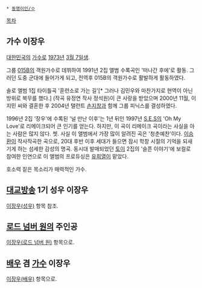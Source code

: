  * [[동명이인/ㅇ]]

[[목차]]
== 가수 이장우 ==
[[대한민국]]의 [[가수]]로 [[1973년]] [[3월 7일]]생.

그룹 [[015B]]의 객원가수로 데뷔하여 1991년 2집 앨범 수록곡인 '떠나간 후에'로 활동. 그러던 도중 군대에 들어가게 되고, 전역후 015B의 객원가수로 활발하게 활동하였다.

솔로 앨범 1집 타이틀곡 '훈련소로 가는 길'[* 그러나 김민우와 마찬가지로 현역이 아닌 방위로 복무를 했다.] (작곡 유정연 작사 정석원)이 큰 사랑을 받았으며 2000년 11월, 이지민 씨와 결혼한 후 2004년 탤런트 [[손지창]]과 함께 그룹 피닉스를 결성하였다.
 
1996년 2집 '장우'에 수록된 '널 만난 이후'는 1년 뒤인 1997년 [[S.E.S]]의 'Oh My Love'로 리메이크되어 큰 인기를 얻는다. 하지만, 이 곡이 리메이크 곡이라는 사실을 아는 사람은 많지 않다. 쳇. 사실 이 앨범에서 가장 많이 알려진 곡은 '청춘예찬'이다. [[이승환]]이 작사작곡한 곡으로, 20대 후반 이후 세대가 들으면 잠시 학창 시절의 기억을 되새기게 하는 섬세한 감성의 명곡. 동시대 발매되었던 [[토이]] 2집의 '슬픈 이야기'에 보컬로 참여한 인연으로 이 앨범의 프로듀싱은 [[유희열]]이 맡았다.

호소력 짙은 목소리가 매력적인 가수. 

== [[대교방송]] 1기 성우 이장우 ==
[[이장우(성우)]] 항목 참조.

== [[로드 넘버 원]]의 주인공 ==
[[이장우(로드 넘버 원)]] 항목으로.

== [[배우]] 겸 [[가수]] 이장우 ==
[[이장우(배우)]] 항목으로.
